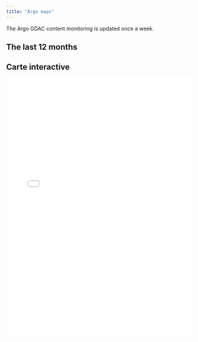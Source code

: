 ```yaml
---
title: "Argo maps"
---
```

The Argo GDAC content monitoring is updated once a week.

## The last 12 months
## Carte interactive

<iframe src="maps/index.html" width="100%" height="700" style="border:none;"></iframe>